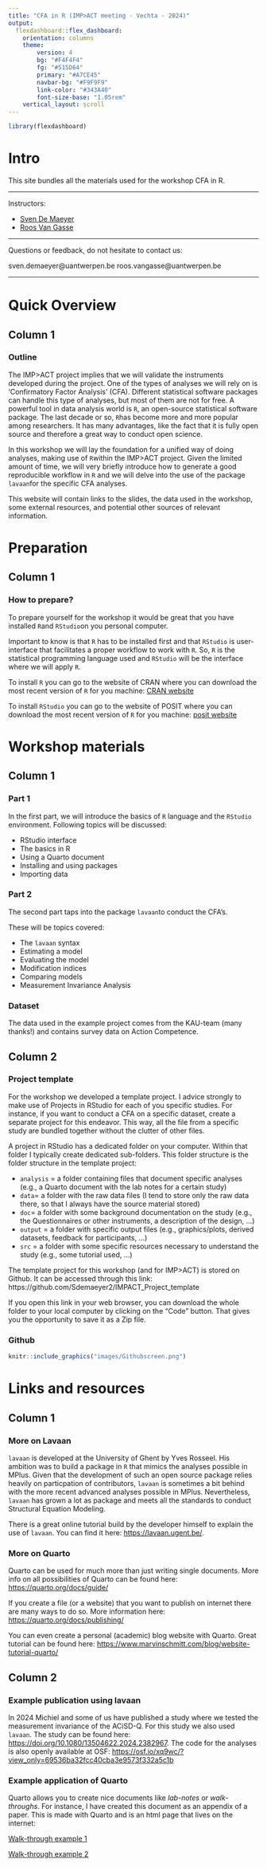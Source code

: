 ```yaml
---
title: "CFA in R (IMP>ACT meeting - Vechta - 2024)"
output: 
  flexdashboard::flex_dashboard:
    orientation: columns
    theme: 
        version: 4
        bg: "#F4F4F4"
        fg: "#515D64"
        primary: "#A7CE45"
        navbar-bg: "#F9F9F9"
        link-color: "#343A40"
        font-size-base: "1.05rem"
    vertical_layout: scroll
---
```



```r
library(flexdashboard)
```


# Intro {.sidebar}

This site bundles all the materials used for the workshop [CFA in R]{style="color: ##343A40"}. 

---

Instructors: 


 - <a href="https://sdemaeyer.quarto.pub/" target="blank">Sven De Maeyer</a> 
 - <a href="https://www.uantwerpen.be/nl/personeel/tine-vandaal/" target="blank">Roos Van Gasse</a>
 
---

Questions or feedback, do not hesitate to contact us:

sven.demaeyer@uantwerpen.be
roos.vangasse@uantwerpen.be


---

# Quick Overview

## Column 1

### Outline

The IMP>ACT project implies that we will validate the instruments developed during the project. One of the types of analyses we will rely on is 'Confirmatory Factor Analysis' (CFA). Different statistical software packages can handle this type of analyses, but most of them are not for free. A powerful tool in data analysis world is `R`, an open-source statistical software package. The last decade or so, `R`has become more and more popular among researchers. It has many advantages, like the fact that it is fully open source and therefore a great way to conduct open science.

In this workshop we will lay the foundation for a unified way of doing analyses, making use of `R`within the IMP>ACT project. Given the limited amount of time, we will very briefly introduce how to generate a good reproducible workflow in `R` and we will delve into the use of the package `lavaan`for the specific CFA analyses. 

This website will contain links to the slides, the data used in the workshop, some external resources, and potential other sources of relevant information. 


# Preparation

## Column 1

### How to prepare?

To prepare yourself for the workshop it would be great that you have installed `R`and `RStudio`on you personal computer. 

Important to know is that `R` has to be installed first and that `RStudio` is user-interface that facilitates a proper workflow to work with `R`. So, `R` is the statistical programming language used and `RStudio` will be the interface where we will apply `R`. 

To install `R` you can go to the website of CRAN where you can download the most recent version of `R` for you machine: <a href="https://cran.r-project.org/" target="blank">CRAN website</a>

To install `RStudio` you can go to the website of POSIT where you can download the most recent version of `R` for you machine: <a href="https://posit.co/download/rstudio-desktop/" target="blank">posit website</a>

# Workshop materials

## Column 1

### Part 1

In the first part, we will introduce the basics of `R` language and the `RStudio` environment. 
Following topics will be discussed:

- RStudio interface 
- The basics in R 
- Using a Quarto document
- Installing and using packages
- Importing data 

### Part 2

The second part taps into the package `lavaan`to conduct the CFA's.

These will be topics covered:

- The `lavaan` syntax 
- Estimating a model 
- Evaluating the model
- Modification indices
- Comparing models
- Measurement Invariance Analysis

### Dataset

The data used in the example project comes from the KAU-team (many thanks!) and contains survey data on Action Competence.


## Column 2

### Project template

For the workshop we developed a template project. I advice strongly to make use of Projects in RStudio for each of you specific studies. For instance, if you want to conduct a CFA on a specific dataset, create a separate project for this endeavor. This way, all the file from a specific study are bundled together without the clutter of other files. 

A project in RStudio has a dedicated folder on your computer. Within that folder I typically create dedicated sub-folders. This folder structure is the folder structure in the template project:

- `analysis` = a folder containing files that document specific analyses (e.g., a Quarto document with the lab notes for a certain study)
- `data`= a folder with the raw data files (I tend to store only the raw data there, so that I always have the source material stored)
- `doc`= a folder with some background documentation on the study (e.g., the Questionnaires or other instruments, a description of the design, ...) 
- `output` = a folder with specific output files (e.g., graphics/plots, derived datasets, feedback for participants, ...)
- `src` = a folder with some specific resources necessary to understand the study (e.g., some tutorial used, ...)

The template project for this workshop (and for IMP>ACT) is stored on Github. It can be accessed through this link:
https://github.com/Sdemaeyer2/IMPACT_Project_template

If you open this link in your web browser, you can download the whole folder to your local computer by clicking on the "Code" button. That gives you the opportunity to save it as a Zip file. 

### Github 

```r
knitr::include_graphics("images/Githubscreen.png")
```

# Links and resources 

## Column 1

### More on Lavaan

`lavaan` is developed at the University of Ghent by Yves Rosseel. His ambition was to build a package in `R` that mimics the analyses possible in MPlus. Given that the development of such an open source package relies heavily on particpation of contributors, `lavaan` is sometimes a bit behind with the more recent advanced analyses possible in MPlus. Nevertheless, `lavaan` has grown a lot as package and meets all the standards to conduct Structural Equation Modeling. 

There is a great online tutorial build by the developer himself to explain the use of `lavaan`. You can find it here: <https://lavaan.ugent.be/>.

### More on Quarto

Quarto can be used for much more than just writing single documents. More info on all possibilities of Quarto can be found here:
<https://quarto.org/docs/guide/>

If you create a file (or a website) that you want to publish on internet there are many ways to do so. More information here:
<https://quarto.org/docs/publishing/>

You can even create a personal (academic) blog website with Quarto. Great tutorial can be found here:
<https://www.marvinschmitt.com/blog/website-tutorial-quarto/>

## Column 2

### Example publication using lavaan

In 2024 Michiel and some of us have published a study where we tested the measurement invariance of the ACiSD-Q. For this study we also used `lavaan`. The study can be found here: <https://doi.org/10.1080/13504622.2024.2382967>. The code for the analyses is also openly available at OSF: <https://osf.io/xq9wc/?view_only=69536ba32fcc40cba3e9573f332a5c1b>

### Example application of Quarto

Quarto allows you to create nice documents like *lab-notes* or *walk-throughs*. For instance, I have created this document as an appendix of a paper. This is made with Quarto and is an html page that lives on the internet:

<a href="https://majestic-pixie-28398c.netlify.app/" target="blank"> Walk-through example 1 </a>

<a href="https://gifted-nightingale-d45b7e.netlify.app/#content" target="blank"> Walk-through example 2 </a>
